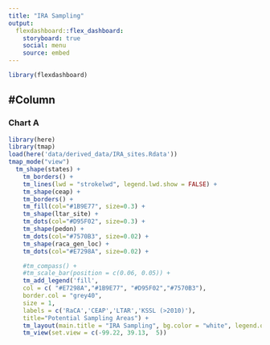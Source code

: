 ```yaml
---
title: "IRA Sampling"
output: 
  flexdashboard::flex_dashboard:
    storyboard: true
    social: menu
    source: embed
---
```


```r
library(flexdashboard)
```

## #Column {data-width="650"}

### Chart A

```r
library(here)
library(tmap)
load(here('data/derived_data/IRA_sites.Rdata'))
tmap_mode("view")
  tm_shape(states) +
    tm_borders() +
    tm_lines(lwd = "strokelwd", legend.lwd.show = FALSE) +
    tm_shape(ceap) +
    tm_borders() +
    tm_fill(col="#1B9E77", size=0.3) +
    tm_shape(ltar_site) +
    tm_dots(col="#D95F02", size=0.3) +
    tm_shape(pedon) +
    tm_dots(col="#7570B3", size=0.02) +
    tm_shape(raca_gen_loc) +
    tm_dots(col="#E7298A", size=0.02) +

    #tm_compass() + 
    #tm_scale_bar(position = c(0.06, 0.05)) +
    tm_add_legend('fill', 
	col = c( "#E7298A","#1B9E77", "#D95F02","#7570B3"),
	border.col = "grey40",
	size = 1,
	labels = c('RaCA','CEAP','LTAR','KSSL (>2010)'),
	title="Potential Sampling Areas") +
    tm_layout(main.title = "IRA Sampling", bg.color = "white", legend.outside = TRUE)  +
    tm_view(set.view = c(-99.22, 39.13,  5))
```

